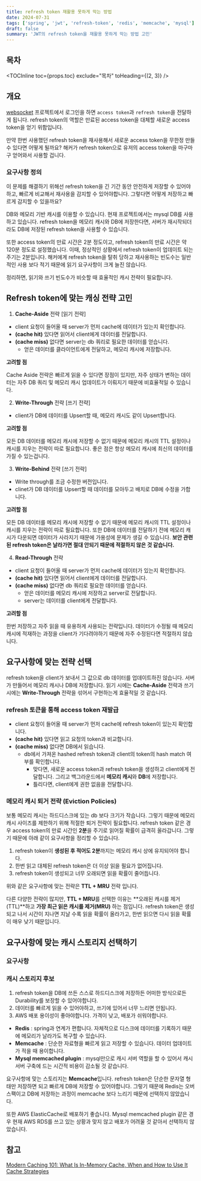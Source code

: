 ```yaml
---
title: refresh token 재활용 못하게 막는 방법
date: 2024-07-31
tags: ['spring', 'jwt', 'refresh-token', 'redis', 'memcache', 'mysql']
draft: false
summary: 'JWT의 refresh token을 재활용 못하게 막는 방법 고민'
---
```


## 목차

<TOCInline toc={props.toc} exclude="목차" toHeading={(2, 3)} />

## 개요

[websocket](https://github.com/kimjang-toolkit/webSocket) 프로젝트에서 로그인을 하면 `access token`과 `refresh token`을 전달하게 됩니다.
refresh token의 역할은 만료된 access token을 대체할 새로운 access token을 얻기 위함입니다.

만약 한번 사용했던 refresh token을 재사용해서 새로운 access token을 무한정 만들 수 있다면 어떻게 될까요?
해커가 refresh token으로 유저의 access token을 마구마구 얻어와서 사용할 겁니다.

### 요구사항 정의

이 문제를 해결하기 위해선 refresh token을 긴 기간 동안 안전하게 저장할 수 있어야하고, 빠르게 비교해서 재사용을 감지할 수 있어야합니다.
그렇다면 어떻게 저장하고 빠르게 감지할 수 있을까요?

DB와 메모리 기반 캐시를 이용할 수 있습니다. 현재 프로젝트에서는 mysql DB를 사용하고 있습니다.
refresh token을 메모리 캐시와 DB에 저장한다면, 서버가 재시작되더라도 DB에 저장된 refresh token을 사용할 수 있습니다.

또한 access token의 만료 시간은 2분 정도이고, refresh token의 만료 시간은 약 120분 정도로 설정했습니다.
이때, 정상적인 상황에서 refresh token이 업데이트 되는 주기는 2분입니다.
해커에게 refresh token을 탈취 당하고 재사용하는 빈도수는 일반적인 사용 보다 적기 때문에 읽기 요구사항이 크게 늘진 않습니다.

정리하면, 읽기와 쓰기 빈도수가 비슷할 때 효율적인 캐시 전략이 필요합니다.

## Refresh token에 맞는 캐싱 전략 고민

1. **Cache-Aside** 전략 [읽기 전략]

- client 요청이 들어올 때 server가 먼저 cache에 데이터가 있는지 확인합니다.
- **(cache hit)** 있다면 읽어서 client에게 데이터를 전달합니다.
- **(cache miss)** 없다면 server는 db 쿼리로 필요한 데이터를 얻습니다.
    - 얻은 데이터를 클라이언트에게 전달하고, 메모리 캐시에 저장합니다.

**고려할 점**

Cache Aside 전략은 빠르게 읽을 수 있다면 장점이 있지만, 
자주 상태가 변하는 데이터는 자주 DB 쿼리 및 메모리 캐시 업데이트가 이뤄지기 때문에 비효율적일 수 있습니다.

2. **Write-Through** 전략 [쓰기 전략]

- client가 DB에 데이터를 Upsert할 때, 메모리 캐시도 같이 Upsert합니다.

**고려할 점**

모든 DB 데이터를 메모리 캐시에 저장할 수 없기 때문에 메모리 캐시의 TTL 설정이나 캐시를 지우는 전략이 따로 필요합니다.
좋은 점은 항상 메모리 캐시에 최신의 데이터를 가질 수 있는겁니다.

3. **Write-Behind** 전략 [쓰기 전략]

- Write through를 조금 수정한 버전입니다.
- clinet가 DB 데이터를 Upsert할 때 데이터를 모아두고 배치로 DB에 수정을 가합니다.

**고려할 점**

모든 DB 데이터를 메모리 캐시에 저장할 수 없기 때문에 메모리 캐시의 TTL 설정이나 캐시를 지우는 전략이 따로 필요합니다.
또한 DB에 데이터를 전달하기 전에 메모리 캐시가 다운되면 데이터가 사라지기 때문에 가용성에 문제가 생길 수 있습니다.
**보안 관련된 refresh token은 날라가면 절대 안되기 때문에 적절하지 않은 것 같습니다.**

4. **Read-Through** 전략

- client 요청이 들어올 때 server가 먼저 cache에 데이터가 있는지 확인합니다.
- **(cache hit)** 있다면 읽어서 client에게 데이터를 전달합니다.
- **(cache miss)** 없다면 db 쿼리로 필요한 데이터를 얻습니다.
    - 얻은 데이터를 메모리 캐시에 저장하고 server로 전달합니다.
    - server는 데이터를 client에게 전달합니다.

**고려할 점**

한번 저장하고 자주 읽을 때 유용하게 사용되는 전략입니다.
데이터가 수정될 때 메모리 캐시에 적재하는 과정을 client가 기다려야하기 때문에 자주 수정된다면 적절하지 않습니다.

## 요구사항에 맞는 전략 선택

refresh token을 client가 보내서 그 값으로 db 데이터를 업데이트하진 않습니다. 서버가 만들어서 메모리 캐시나 DB에 저장합니다.
읽기 시에는 **Cache-Aside** 전략과 쓰기 시에는 **Write-Through** 전략을 섞어서 구현하는게 효율적일 것 같습니다.

### refresh 토큰을 통해 access token 재발급

- client 요청이 들어올 때 server가 먼저 cache에 refresh token이 있는지 확인합니다.
- **(cache hit)** 있다면 읽고 요청의 token과 비교합니다.
- **(cache miss)** 없다면 DB에서 읽습니다.
    - db에서 가져온 hashed refresh token과 client의 token의 hash match 여부를 확인합니다.
        - 맞다면, 새로운 access token과 refresh token을 생성하고 client에게 전달합니다. 그리고 백그라운드에서 **메모리 캐시**와 **DB**에 저장합니다.
        - 틀리다면, client에게 권한 없음을 전달합니다.

### 메모리 캐시 퇴거 전략 (Eviction Policies)

보통 메모리 캐시는 하드디스크에 있는 db 보다 크기가 작습니다. 그렇기 때문에 메모리 캐시 사이즈를 제한하기 위해 적절한 퇴거 전략이 필요합니다.
refresh token 같은 경우 access token의 만료 시간인 **2분**을 주기로 읽어질 확률이 급격히 올라갑니다.
그렇기 때문에 아래 같이 요구사항을 정리할 수 있습니다.

1. refresh token이 **생성된 후 적어도 2분**까지는 메모리 캐시 상에 유지되어야 합니다.
2. 한번 읽고 대체된 refresh token은 더 이상 읽을 필요가 없어집니다.
3. refresh token이 생성되고 너무 오래되면 읽을 확률이 줄어듭니다.

위와 같은 요구사항에 맞는 전략은 **TTL + MRU** 전략 입니다.

다른 다양한 전략이 많지만, **TTL + MRU**를 선택한 이유는 **오래된 캐시를 제거(TTL)**하고 **가장 최근 읽은 캐시를 제거(MRU)** 하는 점입니다. 
refresh token은 생성되고 나서 시간이 지나면 지날 수록 읽을 확률이 올라가고, 한번 읽으면 다시 읽을 확률이 매우 낮기 때문입니다.

## 요구사항에 맞는 캐시 스토리지 선택하기

### 요구사항

### 캐시 스토리지 후보

1. refresh token을 DB에 쓰든 스스로 하드디스크에 저장하든 어떠한 방식으로든 Durability를 보장할 수 있어야합니다.
2. 데이터를 빠르게 읽을 수 있어야하고, 쓰기에 있어서 너무 느리면 안됩니다.
4. AWS 배포 용이성이 좋아야합니다. 가격이 낮고, 배포가 쉬워야합니다.

- **Redis** : spring과 연계가 편합니다. 자체적으로 디스크에 데이터를 기록하기 때문에 메모리가 날라가도 복구할 수 있습니다.
- **Memcache** : 단순한 자료형을 빠르게 읽고 저장할 수 있습니다. 데이터 업데이트가 적을 때 용이합니다.
- **Mysql memcached plugin** : mysql만으로 캐시 서버 역할을 할 수 있어서 캐시 서버 구축에 드는 시간적 비용이 감소될 것 같습니다.

요구사항에 맞는 스토리지는 **Memcache**입니다.
refresh token은 단순한 문자열 형태만 저장하면 되고 빠르게 DB에 저장할 수 있어야합니다. 
그렇기 때문에 Redis는 오버 스팩이고 DB에 저장하는 과정이 memcache 보다 느리기 때문에 선택하지 않았습니다.

또한 AWS ElasticCache로 배포하기 좋습니다. Mysql memcached plugin 같은 경우 현재 AWS RDS를 쓰고 있는 상황과 맞지 않고 배포가 어려울 것 같아서 선택하지 않았습니다.

## 참고

[Modern Caching 101: What Is In-Memory Cache, When and How to Use It](https://www.gigaspaces.com/blog/in-memory-cache/)
[Cache Strategies](https://medium.com/@mmoshikoo/cache-strategies-996e91c80303)